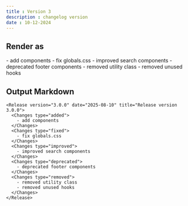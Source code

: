 ```yaml
---
title : Version 3
description : changelog version
date : 10-12-2024
---
```


## Render as

<Release version="3.0.0" date="2025-08-10" title="Release version 3.0.0">
  <Changes type="added">
    - add components
  </Changes>
  <Changes type="fixed">
    - fix globals.css
  </Changes>
  <Changes type="improved">
    - improved search components
  </Changes>
  <Changes type="deprecated">
    - deprecated footer components
  </Changes>
  <Changes type="removed">
    - removed utility class
    - removed unused hooks
  </Changes>
</Release>

## Output Markdown

```
<Release version="3.0.0" date="2025-08-10" title="Release version 3.0.0">
  <Changes type="added">
    - add components
  </Changes>
  <Changes type="fixed">
    - fix globals.css
  </Changes>
  <Changes type="improved">
    - improved search components
  </Changes>
  <Changes type="deprecated">
    - deprecated footer components
  </Changes>
  <Changes type="removed">
    - removed utility class
    - removed unused hooks
  </Changes>
</Release>
```
